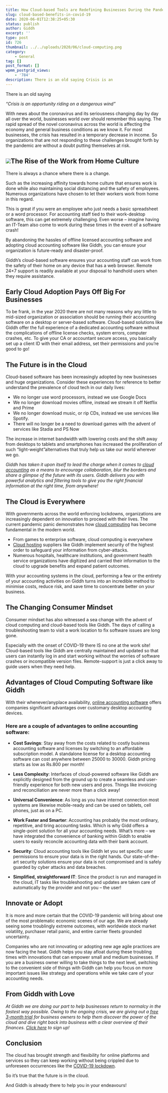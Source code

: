 ```yaml
---
title: How Cloud-based Tools are Redefining Businesses During the Pandemic?
slug: cloud-based-benefits-in-covid-19
date: 2020-06-01T12:38:25+05:30
status: publish
author: Giddh
excerpt: ''
type: post
id: 726
thumbnail: ../../uploads/2020/06/cloud-computing.png
category:
    - General
tag: []
post_format: []
wpmm_postgrid_views:
    - '784'
description: There is an old saying Crisis is an 
---
```

There is an old saying

*“Crisis is an opportunity riding on a dangerous wind”*

With news about the coronavirus and its seriousness changing day by day all over the world, businesses world over should remember this saying. The rapid spread of the novel coronavirus across the world is affecting the economy and general business conditions as we know it. For most businesses, the crisis has resulted in a temporary decrease in income. So organizations that are not responding to these challenges brought forth by the pandemic are without a doubt putting themselves at risk.

<img src = "../../uploads/2020/06/cloud-computing-300x242-1.png" />The Rise of the Work from Home Culture
--------------------------------------

There is always a chance where there is a change.

Such as the increasing affinity towards home culture that ensures work is done while also maintaining social distancing and the safety of employees. Numerous organizations have chosen to let their workers work from home in this regard.

This is great if you were an employee who just needs a basic spreadsheet or a word processor. For accounting staff tied to their work-desktop software, this can get extremely challenging. Even worse – imagine having an IT-Team also come to work during these times in the event of a software crash!

By abandoning the hassles of offline licensed accounting software and adopting cloud accounting software like Giddh, you can ensure your organization is future-ready and disaster-proof.

Giddh’s cloud-based software ensures your accounting staff can work from the safety of their home on any device that has a web browser. Remote 24×7 support is readily available at your disposal to handhold users when they require assistance.

Early Cloud Adoption Pays Off Big For Businesses
------------------------------------------------

To be frank, in the year 2020 there are not many reasons why any little to mid-sized organization or association should be running their accounting software on a desktop or server-based software. Cloud-based solutions like Giddh offer the full experience of a dedicated accounting software without the complications of offline license checks, system errors, computer crashes, etc. To give your CA or accountant secure access, you basically set up a client ID with their email address, set their permissions and you’re good to go!

The Future is in the Cloud
--------------------------

Cloud-based software has been increasingly adopted by new businesses and huge organizations. Consider these experiences for reference to better understand the prevalence of cloud tech in our daily lives:

- We no longer use word processors, instead we use Google Docs
- We no longer download movies offline, instead we stream it off Netflix and Prime
- We no longer download music, or rip CDs, instead we use services like Spotify.
- There will no longer be a need to download games with the advent of services like Stadia and PS Now

The increase in internet bandwidth with lowering costs and the shift away from desktops to tablets and smartphones has increased the proliferation of such “light-weight”alternatives that truly help us take our world wherever we go.

*Giddh has taken it upon itself to lead the charge when it comes to* [*cloud accounting*](https://giddh.com/) *as a means to encourage collaboration, blur the borders and share a glimpse of the future with its users. Giddh delivers you with powerful analytics and filtering tools to give you the right financial information at the right time, from anywhere!*

The Cloud is Everywhere
-----------------------

With governments across the world enforcing lockdowns, organizations are increasingly dependent on innovation to proceed with their lives. The current pandemic panic demonstrates how [cloud computing](https://giddh.com/cloud-accounting-software/) has become fundamental in the modern world.

- From games to enterprise software, cloud computing is everywhere
- [Cloud hosting](https://giddh.com/security/) suppliers like Giddh implement security of the highest order to safeguard your information from cyber-attacks.
- Numerous hospitals, healthcare institutions, and government health service organizations have digitized and carried their information to the cloud to upgrade benefits and expand patient outcomes.

With your accounting systems in the cloud, performing a few or the entirety of your accounting activities on Giddh turns into an incredible method to minimise costs, reduce risk, and save time to concentrate better on your business.

The Changing Consumer Mindset
-----------------------------

Consumer mindset has also witnessed a sea change with the advent of cloud computing and cloud-based tools like Giddh. The days of calling a troubleshooting team to visit a work location to fix software issues are long gone.

Especially with the onset of COVID-19 there IS no one at the work site! Cloud-based tools like Giddh are centrally maintained and updated so that users can instantly log in and start working without the worries of software crashes or incompatible version files. Remote-support is just a click away to guide users when they need help.

Advantages of Cloud Computing Software like Giddh
-------------------------------------------------

With their whenever/anyplace availability, [online accounting software](https://giddh.com/blog/how-cloud-based-accounting-software-benefits-business/) offers companies significant advantages over customary desktop accounting devices.

### **Here are a couple of advantages to online accounting software:**

- **Cost Savings**: Stay away from the costs related to costly business accounting software and licenses by switching to an affordable subscription model. A standalone license for a desktop accounting software can cost anywhere between 25000 to 30000. Giddh pricing starts as low as Rs.800 per month!

- **Less Complexity**: Interfaces of cloud-powered software like Giddh are explicitly designed from the ground up to create a seamless and user-friendly experience for both new users and pros. Things like invoicing and reconciliation are never more than a click away!

- **Universal Convenience**: As long as you have internet connection most systems are likewise mobile-ready and can be used on tablets, cell phones, just as on a PC.

- **Work Faster and Smarter**: Accounting has probably the most ordinary, repetitive, and tiring accounting tasks. Which is why Gidd offers a single-point solution for all your accounting needs. What’s more – we have integrated the convenience of banking within Giddh to enable users to easily reconcile accounting data with their bank account.

- **Security**: Cloud accounting tools like Giddh let you set specific user permissions to ensure your data is in the right hands. Our state-of-the-art security solutions ensure your data is not compromised and is safely guarded by cyber attacks and data breaches.

- **Simplified, straightforward IT**: Since the product is run and managed in the cloud, IT tasks like troubleshooting and updates are taken care of automatically by the provider and not you – the user!

Innovate or Adopt
-----------------

It is more and more certain that the COVID-19 pandemic will bring about one of the most problematic economic scenes of our age. We are already seeing some troublingly extreme outcomes, with worldwide stock market volatility, purchaser retail panic, and entire carrier fleets grounded uncertainty.

Companies who are not innovating or adopting new age agile practices are now facing the heat. Giddh helps you stay afloat during these troubling times with innovations that can empower small and medium businesses. If you are a business owner willing to take things to the next level, switching to the convenient side of things with Giddh can help you focus on more important issues like strategy and operations while we take care of your accounting needs.

From Giddh with Love
--------------------

*At Giddh we are doing our part to help businesses return to normalcy in the fastest way possible. Owing to the ongoing crisis, we are giving out a* [*free 3-month trial*](https://giddh.com/pricing/) *for business owners to help them discover the power of the cloud and dive right back into business with a clear overview of their finances.* [*Click here*](https://giddh.com/signup/) *to sign up!*

Conclusion
----------

The cloud has brought strength and flexibility for online platforms and services so they can keep working without being crippled due to unforeseen occurrences like the [COVID-19 lockdown](https://giddh.com/blog/covid-19-impacts-on-financial-accounting/).

So it’s true that the future is in the cloud.

And Giddh is already there to help you in your endeavours!